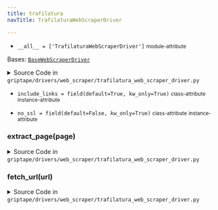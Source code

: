 ```yaml
---
title: trafilatura
navTitle: TrafilaturaWebScraperDriver

---
```


-   `__all__ = ['TrafilaturaWebScraperDriver']` <small>module-attribute</small>  <span id="griptape.drivers.web_scraper.trafilatura.__all__"></span> 

<span id="griptape.drivers.web_scraper.trafilatura.TrafilaturaWebScraperDriver"></span>

Bases:
 [`BaseWebScraperDriver`](./#griptape.drivers.web_scraper.BaseWebScraperDriver "BaseWebScraperDriver (griptape.drivers.web_scraper.BaseWebScraperDriver)")

<details><summary>Source Code in <code>griptape&#47;drivers&#47;web_scraper&#47;trafilatura_web_scraper_driver.py</code></summary>

```python
@define
class TrafilaturaWebScraperDriver(BaseWebScraperDriver):
    include_links: bool = field(default=True, kw_only=True)
    no_ssl: bool = field(default=False, kw_only=True)

    def fetch_url(self, url: str) -> str:
        trafilatura = import_optional_dependency("trafilatura")
        use_config = trafilatura.settings.use_config

        config = use_config()
        page = trafilatura.fetch_url(url, no_ssl=self.no_ssl)

        # This disables signal, so that trafilatura can work on any thread:
        # More info: https://trafilatura.readthedocs.io/usage-python.html#disabling-signal
        config.set("DEFAULT", "EXTRACTION_TIMEOUT", "0")

        # Disable error logging in trafilatura as it sometimes logs errors from lxml, even though
        # the end result of page parsing is successful.
        logging.getLogger("trafilatura").setLevel(logging.FATAL)

        if page is None:
            raise Exception("can't access URL")

        return page

    def extract_page(self, page: str) -> TextArtifact:
        trafilatura = import_optional_dependency("trafilatura")
        use_config = trafilatura.settings.use_config

        config = use_config()

        extracted_page = trafilatura.extract(
            page,
            include_links=self.include_links,
            output_format="json",
            config=config,
        )

        if not extracted_page:
            raise Exception("can't extract page")

        text = json.loads(extracted_page).get("text")

        return TextArtifact(text)
```

</details>

-   `include_links = field(default=True, kw_only=True)` <small>class-attribute</small> <small>instance-attribute</small>  <span id="griptape.drivers.web_scraper.trafilatura.TrafilaturaWebScraperDriver.include_links"></span> 

-   `no_ssl = field(default=False, kw_only=True)` <small>class-attribute</small> <small>instance-attribute</small>  <span id="griptape.drivers.web_scraper.trafilatura.TrafilaturaWebScraperDriver.no_ssl"></span> 

<span id="griptape.drivers.web_scraper.trafilatura.TrafilaturaWebScraperDriver.extract_page"></span>

### extract_page(page)

<details><summary>Source Code in <code>griptape&#47;drivers&#47;web_scraper&#47;trafilatura_web_scraper_driver.py</code></summary>

```python
def extract_page(self, page: str) -> TextArtifact:
    trafilatura = import_optional_dependency("trafilatura")
    use_config = trafilatura.settings.use_config

    config = use_config()

    extracted_page = trafilatura.extract(
        page,
        include_links=self.include_links,
        output_format="json",
        config=config,
    )

    if not extracted_page:
        raise Exception("can't extract page")

    text = json.loads(extracted_page).get("text")

    return TextArtifact(text)
```

</details>

<span id="griptape.drivers.web_scraper.trafilatura.TrafilaturaWebScraperDriver.fetch_url"></span>

### fetch_url(url)

<details><summary>Source Code in <code>griptape&#47;drivers&#47;web_scraper&#47;trafilatura_web_scraper_driver.py</code></summary>

```python
def fetch_url(self, url: str) -> str:
    trafilatura = import_optional_dependency("trafilatura")
    use_config = trafilatura.settings.use_config

    config = use_config()
    page = trafilatura.fetch_url(url, no_ssl=self.no_ssl)

    # This disables signal, so that trafilatura can work on any thread:
    # More info: https://trafilatura.readthedocs.io/usage-python.html#disabling-signal
    config.set("DEFAULT", "EXTRACTION_TIMEOUT", "0")

    # Disable error logging in trafilatura as it sometimes logs errors from lxml, even though
    # the end result of page parsing is successful.
    logging.getLogger("trafilatura").setLevel(logging.FATAL)

    if page is None:
        raise Exception("can't access URL")

    return page
```

</details>
